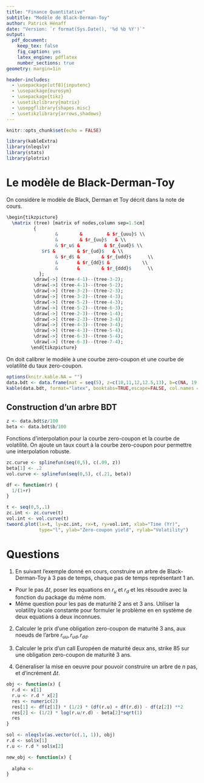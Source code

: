 ```yaml
---
title: "Finance Quantitative"
subtitle: "Modèle de Black-Derman-Toy"
author: Patrick Hénaff
date: "Version: `r format(Sys.Date(), '%d %b %Y')`"
output:
  pdf_document:
    keep_tex: false
    fig_caption: yes
    latex_engine: pdflatex
    number_sections: true
geometry: margin=1in

header-includes:
  - \usepackage[utf8]{inputenc}
  - \usepackage{eurosym}
  - \usepackage{tikz}
  - \usetikzlibrary{matrix}
  - \usepgflibrary{shapes.misc}
  - \usetikzlibrary{arrows,shadows}
---
```


```r
knitr::opts_chunk$set(echo = FALSE)
```

```r
library(kableExtra)
library(nleqslv)
library(stats)
library(plotrix)
```


# Le modèle de Black-Derman-Toy

On considère le modèle de Black, Derman et Toy décrit dans la note de cours.


```r

\begin{tikzpicture}
  \matrix (tree) [matrix of nodes,column sep=1.5cm]
          {
                  &        &         & $r_{uuu}$ \\
                  &        & $r_{uu}$   & \\
                  & $r_u$ &         & $r_{uud}$ \\
             $r$ &        & $r_{ud}$   & \\
                  & $r_d$ &        & $r_{udd}$      \\
                  &       & $r_{dd}$ &            \\
                  &       &        & $r_{ddd}$      \\
            };
          \draw[->] (tree-4-1)--(tree-3-2);
          \draw[->] (tree-4-1)--(tree-5-2);
          \draw[->] (tree-3-2)--(tree-2-3);
          \draw[->] (tree-3-2)--(tree-4-3);
          \draw[->] (tree-5-2)--(tree-4-3);
          \draw[->] (tree-5-2)--(tree-6-3);
          \draw[->] (tree-2-3)--(tree-1-4);
          \draw[->] (tree-2-3)--(tree-3-4);
          \draw[->] (tree-4-3)--(tree-3-4);
          \draw[->] (tree-4-3)--(tree-5-4);
          \draw[->] (tree-6-3)--(tree-5-4);
          \draw[->] (tree-6-3)--(tree-7-4);
         \end{tikzpicture}
```


On doit calibrer le modèle à une courbe zero-coupon et une courbe de volatilité du taux zero-coupon. 


```r
options(knitr.kable.NA = "")
data.bdt <- data.frame(mat = seq(5), z=c(10,11,12,12.5,13), b=c(NA, 19,18,17.7,17.5))
kable(data.bdt, format="latex", booktabs=TRUE,escape=FALSE, col.names = c("Maturity", "$z(t)$", "$\\beta(t)$"))
```

## Construction d'un arbre BDT

```r
z <- data.bdt$z/100
beta <- data.bdt$b/100
```

Fonctions d'interpolation pour la courbe zero-coupon et la courbe de volatilité. On ajoute un taux court à la courbe zero-coupon pour permettre une interpolation robuste.

```r
zc.curve <- splinefun(seq(0,5), c(.09, z))
beta[1] <- .2
vol.curve <- splinefun(seq(0,5), c(.21, beta))

df <- function(r) {
  1/(1+r)
}
```


```r
t <- seq(0,5,.1)
zc.int <- zc.curve(t)
vol.int <- vol.curve(t)
twoord.plot(lx=t, ly=zc.int, rx=t, ry=vol.int, xlab="Time (Yr)",
            type="l", ylab="Zero-coupon yield", rylab="Volatility")
```

# Questions

1. En suivant l'exemple donné en cours, construire un arbre de Black-Derman-Toy à 3 pas de temps, chaque pas de temps représentant 1 an.
  + Pour le pas $\Delta t$, poser les equations en $r_u$ et $r_d$ et les résoudre avec la fonction \texttt{nleqslv} du package du même nom.
  + Même question pour les pas de maturité 2 ans et 3 ans. Utiliser la volatility locale constante pour formuler le problème en en système de deux equations à deux inconnues.

2. Calculer le prix d'une obligation zero-coupon de maturité 3 ans, aux noeuds de l'arbre $r_{uu}, r_{ud}, r_{dd}$.

3. Calculer le prix d'un call Européen de maturité deux ans, strike 85 sur une obligation zero-coupon de maturité 3 ans.

4. Géneraliser la mise en oeuvre pour pouvoir construire un arbre de $n$ pas, et d'incrément $\Delta t$.

```r
obj <- function(x) {
  r.d <- x[1]
  r.u <- r.d * x[2]
  res <- numeric(2)
  res[1] <- df(z[1]) * (1/2) * (df(r.u) + df(r.d)) - df(z[2]) **2
  res[2] <- (1/2) * log(r.u/r.d) - beta[2]*sqrt(1)
  res
}

sol <- nleqslv(as.vector(c(.1, 1)), obj)
r.d <- sol$x[1]
r.u <- r.d * sol$x[2]
```

```r
new_obj <- function(x) {
  
  alpha <- 
}

```




